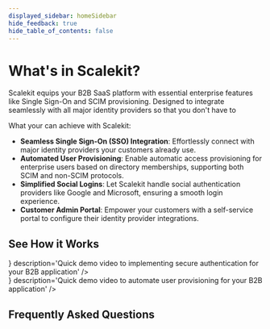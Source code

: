 ```yaml
---
displayed_sidebar: homeSidebar
hide_feedback: true
hide_table_of_contents: false
---
```



# What's in Scalekit?

<Subtitle>

Scalekit equips your B2B SaaS platform with essential enterprise features like Single Sign-On and SCIM provisioning. Designed to integrate seamlessly with all major identity providers so that you don't have to

</Subtitle>

What your can achieve with Scalekit:

- **Seamless Single Sign-On (SSO) Integration**: Effortlessly connect with major identity providers your customers already use.
- **Automated User Provisioning**: Enable automatic access provisioning for enterprise users based on directory memberships, supporting both SCIM and non-SCIM protocols.
- **Simplified Social Logins**: Let Scalekit handle social authentication providers like Google and Microsoft, ensuring a smooth login experience.
- **Customer Admin Portal**: Empower your customers with a self-service portal to configure their identity provider integrations.

## See How it Works


<div class="row">
    <div class="col col--6">
        <Card
            title="Implement SSO in few minutes"
            href="https://youtu.be/kwwXEhKKrJM"
          icon={<CiYoutube />}
            description='Quick demo video to implementing secure authentication for your B2B application'
        />
    </div>
    <div class="col col--6">
        <Card
            title="Automate User Provisioning"
            href="https://youtu.be/BoG0Znyvzcg"
            icon={<CiYoutube />}
            description='Quick demo video to automate user provisioning for your B2B application'
        />
    </div>
</div>

## Frequently Asked Questions


